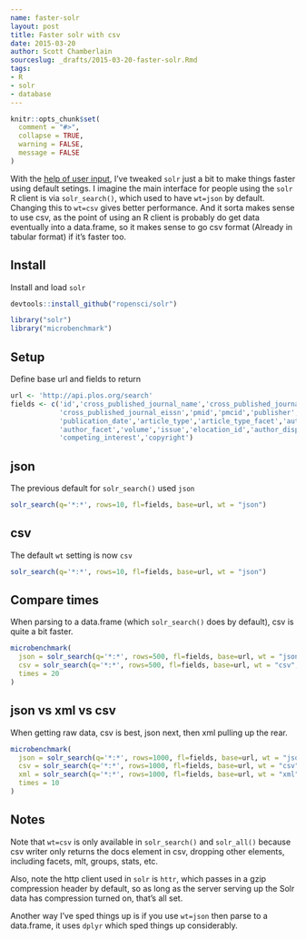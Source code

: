 ```yaml
---
name: faster-solr
layout: post
title: Faster solr with csv
date: 2015-03-20
author: Scott Chamberlain
sourceslug: _drafts/2015-03-20-faster-solr.Rmd
tags:
- R
- solr
- database
---
```


```r
knitr::opts_chunk$set(
  comment = "#>",
  collapse = TRUE,
  warning = FALSE, 
  message = FALSE
)
```

With the [help of user input](https://github.com/ropensci/solr/issues/47), I've tweaked `solr` just a bit to make things faster using default setings. I imagine the main interface for people using the `solr` R client is via `solr_search()`, which used to have `wt=json` by default. Changing this to `wt=csv` gives better performance. And it sorta makes sense to use csv, as the point of using an R client is probably do get data eventually into a data.frame, so it makes sense to go csv format (Already in tabular format) if it's faster too.

## Install

Install and load `solr`

```r
devtools::install_github("ropensci/solr")
```

```r
library("solr")
library("microbenchmark")
```

## Setup

Define base url and fields to return

```r
url <- 'http://api.plos.org/search'
fields <- c('id','cross_published_journal_name','cross_published_journal_key',
            'cross_published_journal_eissn','pmid','pmcid','publisher','journal',
            'publication_date','article_type','article_type_facet','author',
            'author_facet','volume','issue','elocation_id','author_display',
            'competing_interest','copyright')
```

## json

The previous default for `solr_search()` used `json`

```r
solr_search(q='*:*', rows=10, fl=fields, base=url, wt = "json")
```

## csv

The default `wt` setting is now `csv`

```r
solr_search(q='*:*', rows=10, fl=fields, base=url, wt = "json")
```

## Compare times

When parsing to a data.frame (which `solr_search()` does by default), csv is quite a bit faster.

```r
microbenchmark(
  json = solr_search(q='*:*', rows=500, fl=fields, base=url, wt = "json", verbose = FALSE),
  csv = solr_search(q='*:*', rows=500, fl=fields, base=url, wt = "csv", verbose = FALSE), 
  times = 20
)
```

## json vs xml vs csv

When getting raw data, csv is best, json next, then xml pulling up the rear.

```r
microbenchmark(
  json = solr_search(q='*:*', rows=1000, fl=fields, base=url, wt = "json", verbose = FALSE, raw = TRUE),
  csv = solr_search(q='*:*', rows=1000, fl=fields, base=url, wt = "csv", verbose = FALSE, raw = TRUE),
  xml = solr_search(q='*:*', rows=1000, fl=fields, base=url, wt = "xml", verbose = FALSE, raw = TRUE),
  times = 10
)
```

## Notes

Note that `wt=csv` is only available in `solr_search()` and `solr_all()` because csv writer 
only returns the docs element in csv, dropping other elements, including facets, mlt, groups, 
stats, etc. 

Also, note the http client used in `solr` is `httr`, which passes in a gzip compression header by default, so as long as the server serving up the Solr data has compression turned on, that's all set.

Another way I've sped things up is if you use `wt=json` then parse to a data.frame, it uses `dplyr` which sped things up considerably.
